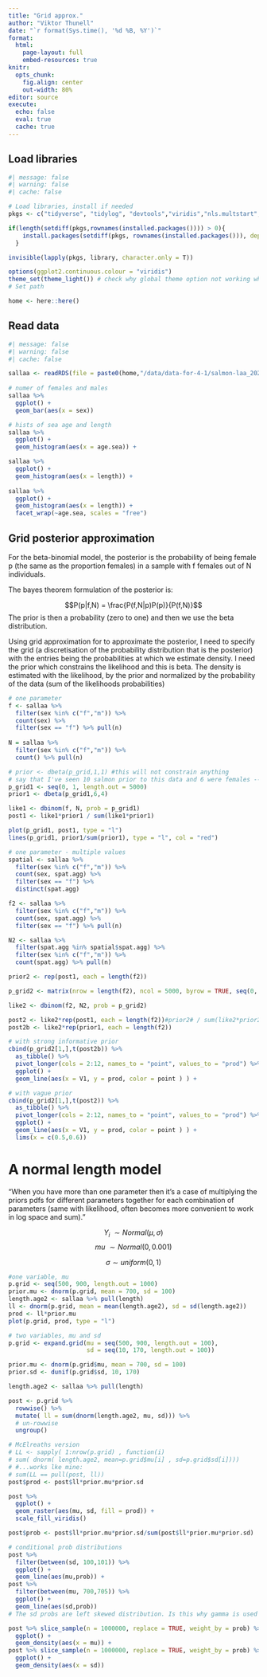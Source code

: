 ```yaml
---
title: "Grid approx." 
author: "Viktor Thunell" 
date: "`r format(Sys.time(), '%d %B, %Y')`"
format: 
  html:
    page-layout: full
    embed-resources: true
knitr: 
  opts_chunk:
    fig.align: center
    out-width: 80%
editor: source
execute: 
  echo: false
  eval: true
  cache: true
---
```


## Load libraries
```r
#| message: false
#| warning: false
#| cache: false

# Load libraries, install if needed
pkgs <- c("tidyverse", "tidylog", "devtools","viridis","nls.multstart", "broom", "patchwork", "rjags", "coda", "boot", "tidybayes","bayesplot")

if(length(setdiff(pkgs,rownames(installed.packages()))) > 0){
    install.packages(setdiff(pkgs, rownames(installed.packages())), dependencies = T)
  }

invisible(lapply(pkgs, library, character.only = T))

options(ggplot2.continuous.colour = "viridis")
theme_set(theme_light()) # check why global theme option not working when rendering
# Set path

home <- here::here()
```

## Read data
```r
#| message: false
#| warning: false
#| cache: false

sallaa <- readRDS(file = paste0(home,"/data/data-for-4-1/salmon-laa_2025-03-07.RData"))
  
# numer of females and males 
sallaa %>% 
  ggplot() +
  geom_bar(aes(x = sex))

# hists of sea age and length
sallaa %>% 
  ggplot() +
  geom_histogram(aes(x = age.sea)) +

sallaa %>% 
  ggplot() +
  geom_histogram(aes(x = length)) +
  
sallaa %>% 
  ggplot() +
  geom_histogram(aes(x = length)) +
  facet_wrap(~age.sea, scales = "free")
```

## Grid posterior approximation
For the beta-binomial model, the posterior is the probability of being female p (the same as the proportion females) in a sample with f females out of N individuals.

The bayes theorem formulation of the posterior is:

$$P(p|f,N) = \frac{P(f,N|p)P(p)}{P(f,N)}$$
The prior is then a probability (zero to one) and then we use the beta distribution. 

Using grid approximation for to approximate the posterior, I need to specify the grid (a discretisation of the  probability distribution that is the posterior) with the entries being the probabilities at which we estimate density. I need the prior which constrains the likelihood and this is beta. The density is estimated with the likelihood, by the prior and normalized by the probability of the data (sum of the likelihoods probabilities)

```r
# one parameter
f <- sallaa %>%
  filter(sex %in% c("f","m")) %>%
  count(sex) %>%
  filter(sex == "f") %>% pull(n) 
  
N = sallaa %>%
  filter(sex %in% c("f","m")) %>%
  count() %>% pull(n)  

# prior <- dbeta(p_grid,1,1) #this will not constrain anything
# say that I've seen 10 salmon prior to this data and 6 were females --> alpha = 6, beta = 4.
p_grid1 <- seq(0, 1, length.out = 5000)
prior1 <- dbeta(p_grid1,6,4)

like1 <- dbinom(f, N, prob = p_grid1)
post1 <- like1*prior1 / sum(like1*prior1)

plot(p_grid1, post1, type = "l")
lines(p_grid1, prior1/sum(prior1), type = "l", col = "red")

# one parameter - multiple values
spatial <- sallaa %>%
  filter(sex %in% c("f","m")) %>%
  count(sex, spat.agg) %>%
  filter(sex == "f") %>%
  distinct(spat.agg)

f2 <- sallaa %>%
  filter(sex %in% c("f","m")) %>%
  count(sex, spat.agg) %>%
  filter(sex == "f") %>% pull(n) 

N2 <- sallaa %>%
  filter(spat.agg %in% spatial$spat.agg) %>%
  filter(sex %in% c("f","m")) %>%
  count(spat.agg) %>% pull(n)  

prior2 <- rep(post1, each = length(f2))

p_grid2 <- matrix(nrow = length(f2), ncol = 5000, byrow = TRUE, seq(0, 1, length.out = 5000))

like2 <- dbinom(f2, N2, prob = p_grid2)

post2 <- like2*rep(post1, each = length(f2))#prior2# / sum(like2*prior2)
post2b <- like2*rep(prior1, each = length(f2))

# with strong informative prior
cbind(p_grid2[1,],t(post2b)) %>%
  as_tibble() %>%
  pivot_longer(cols = 2:12, names_to = "point", values_to = "prod") %>%
  ggplot() +
  geom_line(aes(x = V1, y = prod, color = point ) ) +

# with vague prior
cbind(p_grid2[1,],t(post2)) %>%
  as_tibble() %>%
  pivot_longer(cols = 2:12, names_to = "point", values_to = "prod") %>%
  ggplot() +
  geom_line(aes(x = V1, y = prod, color = point ) ) +
  lims(x = c(0.5,0.6))


```

# A normal length model

"When you have more than one parameter then it’s a case of multiplying the priors pdfs for different parameters together for each combination of parameters (same with likelihood, often becomes more convenient to work in log space and sum)." 

$$Y_i~ \sim Normal(\mu, \sigma)$$
$$mu~ \sim Normal(0, 0.001)$$

$$\sigma \sim uniform(0,1)$$


```r
#one variable, mu
p.grid <- seq(500, 900, length.out = 1000)
prior.mu <- dnorm(p.grid, mean = 700, sd = 100)
length.age2 <- sallaa %>% pull(length) 
ll <- dnorm(p.grid, mean = mean(length.age2), sd = sd(length.age2)) 
prod <- ll*prior.mu
plot(p.grid, prod, type = "l")

# two variables, mu and sd
p.grid <- expand.grid(mu = seq(500, 900, length.out = 100), 
                      sd = seq(10, 170, length.out = 100))

prior.mu <- dnorm(p.grid$mu, mean = 700, sd = 100)
prior.sd <- dunif(p.grid$sd, 10, 170)

length.age2 <- sallaa %>% pull(length)

post <- p.grid %>%
  rowwise() %>%
  mutate( ll = sum(dnorm(length.age2, mu, sd))) %>%
  # un-rowwise
  ungroup()

# McElreaths version
# LL <- sapply( 1:nrow(p.grid) , function(i)
# sum( dnorm( length.age2, mean=p.grid$mu[i] , sd=p.grid$sd[i])))
# #...works lke mine:
# sum(LL == pull(post, ll))
post$prod <- post$ll*prior.mu*prior.sd

post %>%
  ggplot() +
  geom_raster(aes(mu, sd, fill = prod)) +
  scale_fill_viridis()

post$prob <- post$ll*prior.mu*prior.sd/sum(post$ll*prior.mu*prior.sd)

# conditional prob distributions
post %>%
  filter(between(sd, 100,101)) %>%
  ggplot() +
  geom_line(aes(mu,prob)) +
post %>%
  filter(between(mu, 700,705)) %>%
  ggplot() +
  geom_line(aes(sd,prob))
# The sd probs are left skewed distribution. Is this why gamma is used as a prior for sd?

post %>% slice_sample(n = 1000000, replace = TRUE, weight_by = prob) %>%
  ggplot() +
  geom_density(aes(x = mu)) +
post %>% slice_sample(n = 1000000, replace = TRUE, weight_by = prob) %>%
  ggplot() +
  geom_density(aes(x = sd)) 

```
